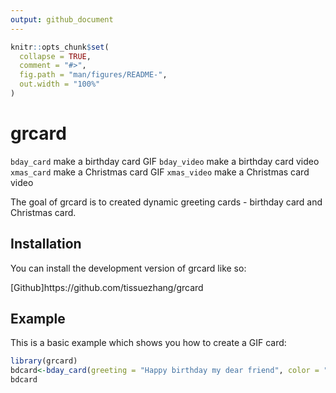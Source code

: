 ```yaml
---
output: github_document
---
```


<!-- README.md is generated from README.Rmd. Please edit that file -->

```r
knitr::opts_chunk$set(
  collapse = TRUE,
  comment = "#>",
  fig.path = "man/figures/README-",
  out.width = "100%"
)
```

# grcard

<!-- badges: start -->
`bday_card` make a birthday card GIF
`bday_video` make a birthday card video
`xmas_card` make a Christmas card GIF
`xmas_video` make a Christmas card video
<!-- badges: end -->

The goal of grcard is to created dynamic greeting cards - birthday card and Christmas card.

## Installation

You can install the development version of grcard like so:

[Github]https://github.com/tissuezhang/grcard



## Example

This is a basic example which shows you how to create a GIF card:

```r
library(grcard)
bdcard<-bday_card(greeting = "Happy birthday my dear friend", color = "strawberry")
bdcard
```




